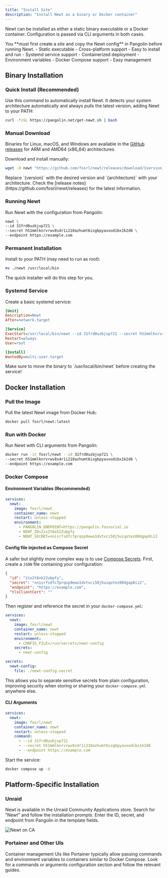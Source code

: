 ```yaml
---
title: "Install Site"
description: "Install Newt as a binary or Docker container"
---
```


Newt can be installed as either a static binary executable or a Docker container. Configuration is passed via CLI arguments in both cases.

<Warning>
You **must first create a site and copy the Newt config** in Pangolin before running Newt.
</Warning>

<CardGroup cols={2}>
<Card title="Binary Installation" icon="download">
  - Static executable
  - Cross-platform support
  - Easy to install and run
  - Systemd service support
</Card>

<Card title="Docker Installation" icon="docker">
  - Containerized deployment
  - Environment variables
  - Docker Compose support
  - Easy management
</Card>
</CardGroup>

## Binary Installation

### Quick Install (Recommended)

Use this command to automatically install Newt. It detects your system architecture automatically and always pulls the latest version, adding Newt to your PATH:

```bash
curl -fsSL https://pangolin.net/get-newt.sh | bash
```

### Manual Download

Binaries for Linux, macOS, and Windows are available in the [GitHub releases](https://github.com/fosrl/newt/releases) for ARM and AMD64 (x86_64) architectures.

Download and install manually:

```bash
wget -O newt "https://github.com/fosrl/newt/releases/download/{version}/newt_{architecture}" && chmod +x ./newt
```

<Note>
Replace `{version}` with the desired version and `{architecture}` with your architecture. Check the [release notes](https://github.com/fosrl/newt/releases) for the latest information.
</Note>

### Running Newt

Run Newt with the configuration from Pangolin:

```bash
newt \
--id 31frd0uzbjvp721 \
--secret h51mmlknrvrwv8s4r1i210azhumt6isgbpyavxodibx1k2d6 \
--endpoint https://example.com
```

### Permanent Installation

Install to your PATH (may need to run as root):

```bash
mv ./newt /usr/local/bin
```

<Note>
The quick installer will do this step for you.
</Note>

### Systemd Service

Create a basic systemd service:

```ini title="/etc/systemd/system/newt.service"
[Unit]
Description=Newt
After=network.target

[Service]
ExecStart=/usr/local/bin/newt --id 31frd0uzbjvp721 --secret h51mmlknrvrwv8s4r1i210azhumt6isgbpyavxodibx1k2d6 --endpoint https://example.com
Restart=always
User=root

[Install]
WantedBy=multi-user.target
```

<Warning>
Make sure to move the binary to `/usr/local/bin/newt` before creating the service!
</Warning>

## Docker Installation

### Pull the Image

Pull the latest Newt image from Docker Hub:

```bash
docker pull fosrl/newt:latest
```

### Run with Docker

Run Newt with CLI arguments from Pangolin:

```bash
docker run -it fosrl/newt --id 31frd0uzbjvp721 \
--secret h51mmlknrvrwv8s4r1i210azhumt6isgbpyavxodibx1k2d6 \
--endpoint https://example.com
```

### Docker Compose

#### Environment Variables (Recommended)

```yaml title="docker-compose.yml"
services:
  newt:
    image: fosrl/newt
    container_name: newt
    restart: unless-stopped
    environment:
      - PANGOLIN_ENDPOINT=https://pangolin.fossorial.io
      - NEWT_ID=2ix2t8xk22ubpfy
      - NEWT_SECRET=nnisrfsdfc7prqsp9ewo1dvtvci50j5uiqotez00dgap0ii2
```

#### Config file injected as Compose Secret

A safer but slightly more complex way is to use [Compose Secrets](https://docs.docker.com/compose/how-tos/use-secrets/). First, create a `JSON` file containing your configuration:

```json title="newt-config.secret"
{
  "id": "2ix2t8xk22ubpfy",
  "secret": "nnisrfsdfc7prqsp9ewo1dvtvci50j5uiqotez00dgap0ii2",
  "endpoint": "https://example.com",
  "tlsClientCert": ""
}
```

Then register and reference the secret in your `docker-compose.yml`:

```yaml title="docker-compose.yml"
services:
  newt:
    image: fosrl/newt
    container_name: newt
    restart: unless-stopped
    environment:
      - CONFIG_FILE=/run/secrets/newt-config
    secrets:
      - newt-config

secrets:
  newt-config:
    file: ./newt-config.secret
```

This allows you to separate sensitive secrets from plain configuration, improving security when storing or sharing your `docker-compose.yml` anywhere else.

#### CLI Arguments

```yaml title="docker-compose.yml"
services:
  newt:
    image: fosrl/newt
    container_name: newt
    restart: unless-stopped
    command:
      - --id 31frd0uzbjvp721
      - --secret h51mmlknrvrwv8s4r1i210azhumt6isgbpyavxodibx1k2d6
      - --endpoint https://example.com
```

Start the service:

```bash
docker compose up -d
```

## Platform-Specific Installation

### Unraid

Newt is available in the Unraid Community Applications store. Search for "Newt" and follow the installation prompts. Enter the ID, secret, and endpoint from Pangolin in the template fields.

<Frame caption="Newt available in Unraid Community Applications store">
<img src="/images/unraid_store.png" alt="Newt on CA" />
</Frame>

### Portainer and Other UIs

Container management UIs like Portainer typically allow passing commands and environment variables to containers similar to Docker Compose. Look for a commands or arguments configuration section and follow the relevant guides.
